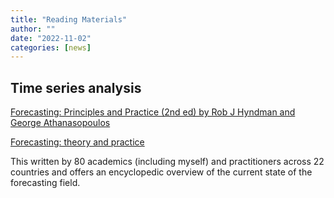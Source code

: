 ```yaml
---
title: "Reading Materials"
author: ""
date: "2022-11-02"
categories: [news]
---
```




## Time series analysis

[Forecasting: Principles and Practice (2nd ed) by Rob J Hyndman and George Athanasopoulos](https://otexts.com/fpp2/)

[Forecasting: theory and practice](https://forecasting-encyclopedia.com/)

This written by 80 academics (including myself) and practitioners across 22 countries and offers an encyclopedic overview of the current state of the forecasting field. 